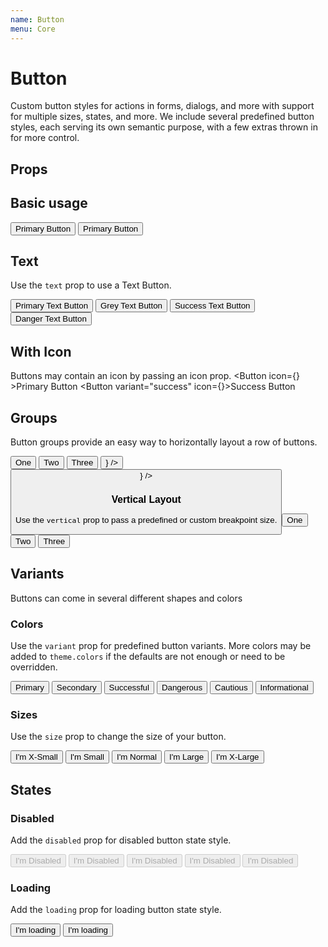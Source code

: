 ```yaml
---
name: Button
menu: Core
---
```



# Button

Custom button styles for actions in forms, dialogs, and more with support for multiple sizes, states, and more. We include several predefined button styles, each serving its own semantic purpose, with a few extras thrown in for more control.

## Props

<PropsTable of={Button} />

## Basic usage

<Playground>
  <Flex justifyContent="space-around">
    <Button>Primary Button</Button>
    <Button outline>Primary Button</Button>
  </Flex>
</Playground>

## Text

Use the `text` prop to use a Text Button.

<Playground>
  <Flex justifyContent="space-around">
    <Button text>Primary Text Button</Button>
    <Button text variant="grey">Grey Text Button</Button>
    <Button text variant="success">Success Text Button</Button>
    <Button text variant="danger">Danger Text Button</Button>
  </Flex>
</Playground>

## With Icon

Buttons may contain an icon by passing an icon prop.
<Playground>
  <Flex justifyContent="space-around">
    <Button icon={<Icon name="alert-circle" />} >Primary Button</Button>
    <Button variant="success" icon={<Icon name="alert-circle" />}>Success Button</Button>
  </Flex>
</Playground>

## Groups

Button groups provide an easy way to horizontally layout a row of buttons.

<Playground>
  <Flex justifyContent="space-around">
    <Button.Group>
      <Button>One</Button>
      <Button>Two</Button>
      <Button outline>Three</Button>
    </Button.Group>
    <Button.Group>
      <Button icon={<Icon name="alert-circle" />} />
      <Button outline icon={<Icon name="alert-circle" />} />
    </Button.Group>
  </Flex>
</Playground>

### Vertical Layout

Use the `vertical` prop to pass a predefined or custom breakpoint size.

<Playground>
  <Button.Group vertical="md">
    <Button>One</Button>
    <Button>Two</Button>
    <Button outline>Three</Button>
  </Button.Group>
</Playground>

## Variants

Buttons can come in several different shapes and colors

### Colors

Use the `variant` prop for predefined button variants. More colors may be added to `theme.colors` if the defaults are not enough or need to be overridden.

<Playground>
   <Flex justifyContent="space-around">
    <Button variant="primary">Primary</Button>
    <Button variant="secondary">Secondary</Button>
    <Button variant="success">Successful</Button>
    <Button variant="danger">Dangerous</Button>
    <Button variant="warning">Cautious</Button>
    <Button variant="grey">Informational</Button>
  </Flex>
</Playground>

### Sizes

Use the `size` prop to change the size of your button.

<Playground>
  <Flex justifyContent="space-around">
    <Button size="xs">I'm X-Small</Button>
    <Button size="sm">I'm Small</Button>
    <Button>I'm Normal</Button>
    <Button size="lg">I'm Large</Button>
    <Button size="xl">I'm X-Large</Button>
  </Flex>
</Playground>

## States

### Disabled

Add the `disabled` prop for disabled button state style.

<Playground>
  <Flex justifyContent="space-around">
    <Button disabled>I'm Disabled</Button>
    <Button variant="secondary" disabled>I'm Disabled</Button>
    <Button variant="grey" disabled>I'm Disabled</Button>
    <Button variant="success" disabled>I'm Disabled</Button>
    <Button variant="danger" disabled>I'm Disabled</Button>
  </Flex>
</Playground>

### Loading

Add the `loading` prop for loading button state style.

<Playground>
  <Flex justifyContent="space-around">
    <Button loading>I'm loading</Button>
    <Button loading outline>I'm loading</Button>
  </Flex>
</Playground>
